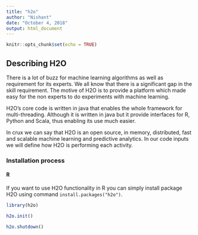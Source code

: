 ```yaml
---
title: "h2o"
author: "Nishant"
date: "October 4, 2018"
output: html_document
---
```


```r
knitr::opts_chunk$set(echo = TRUE)
```

## Describing H2O

There is a lot of buzz for machine learning algorithms as well as requirement for its experts. We all know that there is a significant gap in the skill requirement.
The motive of H2O is to provide a platform which made easy for the non experts to do experiments with machine learning.

H2O's core code is written in java that enables the whole framework for multi-threading.
Although it is written in java but it provide interfaces for R, Python and Scala, thus enabling its use much easier.

In crux we can say that H2O is an open source, in memory, distributed, fast and scalable machine learning and predictive analytics. In our code inputs we will define how H2O is performing each activity.

### Installation process

#### R

If you want to use H2O functionality in R you can simply install package H2O using command `install.packages("h2o")`. 

```r
library(h2o)

h2o.init()

h2o.shutdown()
```


